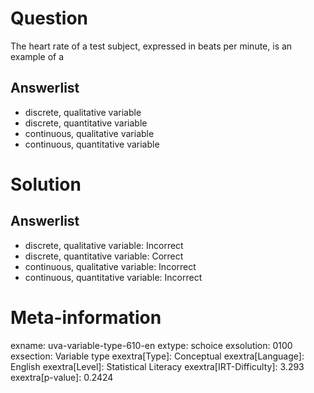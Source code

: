 Question
========

The heart rate of a test subject, expressed in beats per minute, is an example of a

Answerlist
----------

* discrete, qualitative variable
* discrete, quantitative variable
* continuous, qualitative variable
* continuous, quantitative variable

Solution
========

Answerlist
----------

* discrete, qualitative variable: Incorrect
* discrete, quantitative variable: Correct
* continuous, qualitative variable: Incorrect
* continuous, quantitative variable: Incorrect

Meta-information
================
exname: uva-variable-type-610-en
extype: schoice
exsolution: 0100
exsection: Variable type
exextra[Type]: Conceptual
exextra[Language]: English
exextra[Level]: Statistical Literacy
exextra[IRT-Difficulty]: 3.293
exextra[p-value]: 0.2424
